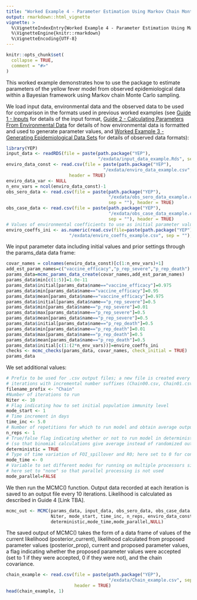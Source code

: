 ```yaml
---
title: "Worked Example 4 - Parameter Estimation Using Markov Chain Monte Carlo Functions"
output: rmarkdown::html_vignette
vignette: >
  %\VignetteIndexEntry{Worked Example 4 - Parameter Estimation Using Markov Chain Monte Carlo Functions}
  %\VignetteEngine{knitr::rmarkdown}
  %\VignetteEncoding{UTF-8}
---
```


```r
knitr::opts_chunk$set(
  collapse = TRUE,
  comment = "#>"
)
```

This worked example demonstrates how to use the package to estimate parameters of the yellow fever model from observed epidemiological data within a Bayesian framework using Markov chain Monte Carlo sampling.

We load input data, environmental data and the observed data to be used for comparison in the formats used in previous worked examples (see [Guide 1 - Inputs](https://mrc-ide.github.io/YEP/articles/CGuideAInputs.html) for details of the input format, [Guide 2 - Calculating Parameters From Environmental Data](https://mrc-ide.github.io/YEP/articles/CGuideBParametersEnvironment.html) for details of how environmental data is formatted and used to generate parameter values, and [Worked Example 3 - Generating Epidemiological Data Sets](https://mrc-ide.github.io/YEP/articles/BWorkedExampleCDataGenerate.html) for details of observed data formats):

```r
library(YEP)
input_data <- readRDS(file = paste(path.package("YEP"), 
                                   "/exdata/input_data_example.Rds", sep = ""))
enviro_data_const <- read.csv(file = paste(path.package("YEP"), 
                                     "/exdata/enviro_data_example.csv", sep = ""),
                        header = TRUE)
enviro_data_var <- NULL
n_env_vars = ncol(enviro_data_const)-1
obs_sero_data <- read.csv(file = paste(path.package("YEP"), 
                                       "/exdata/obs_sero_data_example.csv", 
                                       sep = ""), header = TRUE)
obs_case_data <- read.csv(file = paste(path.package("YEP"), 
                                       "/exdata/obs_case_data_example.csv", 
                                       sep = ""), header = TRUE)
# Values of environmental coefficients to use as initial parameter values
enviro_coeffs_ini <- as.numeric(read.csv(file=paste(path.package("YEP"),
                        "/exdata/enviro_coeffs_example.csv", sep = ""), header = TRUE)) 
```

We input parameter data including initial values and prior settings through the params_data data frame:

```r
covar_names = colnames(enviro_data_const)[c(1:n_env_vars)+1]
add_est_param_names=c("vaccine_efficacy","p_rep_severe","p_rep_death")
params_data=mcmc_params_data_create(covar_names,add_est_param_names)
params_data$min[c(1:5)]=1.0e-11
params_data$initial[params_data$name=="vaccine_efficacy"]=0.975
params_data$min[params_data$name=="vaccine_efficacy"]=0.95
params_data$mean[params_data$name=="vaccine_efficacy"]=0.975
params_data$initial[params_data$name=="p_rep_severe"]=0.5
params_data$min[params_data$name=="p_rep_severe"]=0.01
params_data$max[params_data$name=="p_rep_severe"]=0.5
params_data$mean[params_data$name=="p_rep_severe"]=0.5
params_data$initial[params_data$name=="p_rep_death"]=0.5
params_data$min[params_data$name=="p_rep_death"]=0.01
params_data$max[params_data$name=="p_rep_death"]=0.5
params_data$mean[params_data$name=="p_rep_death"]=0.5
params_data$initial[c(1:(2*n_env_vars))]=enviro_coeffs_ini
checks <- mcmc_checks(params_data, covar_names, check_initial = TRUE)
params_data
```

We set additional values:

```r
# Prefix to be used for .csv output files; a new file is created every 10,000 
# iterations with incremental number suffixes (Chain00.csv, Chain01.csv, etc.)
filename_prefix <- "Chain" 
#Number of iterations to run
Niter <- 10 
# Flag indicating how to set initial population immunity level
mode_start <- 1 
# Time increment in days
time_inc <- 5.0 
# Number of repetitions for which to run model and obtain average outputs
n_reps <- 1 
# True/false flag indicating whether or not to run model in deterministic mode
# (so that binomial calculations give average instead of randomized output)
deterministic = TRUE
# Type of time variation of FOI_spillover and R0; here set to 0 for constant values
mode_time <- 0
# Variable to set different modes for running on multiple processors simultaneously;
# here set to "none" so that parallel processing is not used
mode_parallel=FALSE
```

We then run the MCMC() function. Output data recorded at each iteration is saved to an output file every 10 iterations. Likelihood is calculated as described in Guide 4 [Link TBA].

```r
mcmc_out <- MCMC(params_data, input_data, obs_sero_data, obs_case_data, filename_prefix, 
                 Niter, mode_start, time_inc, n_reps, enviro_data_const, enviro_data_var, 
                 deterministic,mode_time,mode_parallel,NULL)
```

The saved output of MCMC() takes the form of a data frame of values of the current likelihood (posterior_current), likelihood calculated from proposed parameter values (posterior_prop), current and proposed parameter values, a flag indicating whether the proposed parameter values were accepted (set to 1 if they were accepted, 0 if they were not), and the chain covariance.

```r
chain_example <- read.csv(file = paste(path.package("YEP"), 
                                       "/exdata/Chain_example.csv", sep = ""),
                          header = TRUE)
head(chain_example, 1)
```
